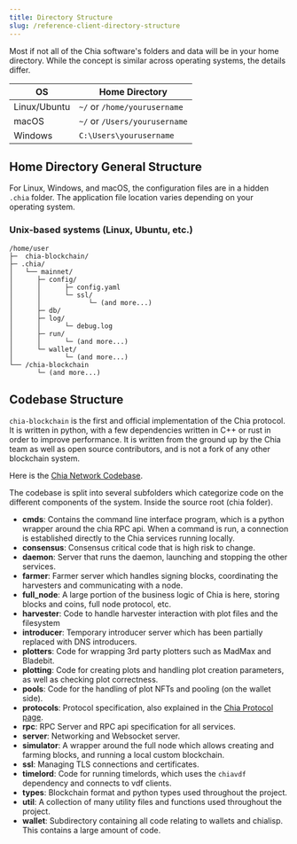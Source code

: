 ```yaml
---
title: Directory Structure
slug: /reference-client-directory-structure
---
```


Most if not all of the Chia software's folders and data will be in your home directory. While the concept is similar across operating systems, the details differ.

| OS           | Home Directory                |
| ------------ | ----------------------------- |
| Linux/Ubuntu | `~/` or `/home/yourusername`  |
| macOS        | `~/` or `/Users/yourusername` |
| Windows      | `C:\Users\yourusername`       |

## Home Directory General Structure

For Linux, Windows, and macOS, the configuration files are in a hidden `.chia` folder. The application file location varies depending on your operating system.

### Unix-based systems (Linux, Ubuntu, etc.)

```
/home/user
├─  chia-blockchain/
├─ .chia/
│   └── mainnet/
│      ├─ config/
│      │      ├─ config.yaml
│      │      └─ ssl/
│      │            └─ (and more...)
│      ├─ db/
│      ├─ log/
│      │      └─ debug.log
│      ├─ run/
│      │      └─ (and more...)
│      └─ wallet/
│             └─ (and more...)
└── /chia-blockchain
       └─ (and more...)
```

## Codebase Structure

`chia-blockchain` is the first and official implementation of the Chia protocol. It is written
in python, with a few dependencies written in C++ or rust in order to improve performance. It
is written from the ground up by the Chia team as well as open source contributors, and is not
a fork of any other blockchain system.

Here is the [Chia Network Codebase](https://github.com/Chia-Network/chia-blockchain/tree/main/chia).

The codebase is split into several subfolders which categorize code on the different components
of the system. Inside the source root (chia folder).

- **cmds**: Contains the command line interface program, which is a python wrapper around the chia RPC api. When a command is run, a connection is established directly to the Chia services running locally.
- **consensus**: Consensus critical code that is high risk to change.
- **daemon**: Server that runs the daemon, launching and stopping the other services.
- **farmer**: Farmer server which handles signing blocks, coordinating the harvesters and communicating with a node.
- **full_node**: A large portion of the business logic of Chia is here, storing blocks and coins, full node protocol, etc.
- **harvester**: Code to handle harvester interaction with plot files and the filesystem
- **introducer**: Temporary introducer server which has been partially replaced with DNS introducers.
- **plotters**: Code for wrapping 3rd party plotters such as MadMax and Bladebit.
- **plotting**: Code for creating plots and handling plot creation parameters, as well as checking plot correctness.
- **pools**: Code for the handling of plot NFTs and pooling (on the wallet side).
- **protocols**: Protocol specification, also explained in the [Chia Protocol page](/chia-protocol).
- **rpc**: RPC Server and RPC api specification for all services.
- **server**: Networking and Websocket server.
- **simulator**: A wrapper around the full node which allows creating and farming blocks, and running a local custom blockchain.
- **ssl**: Managing TLS connections and certificates.
- **timelord**: Code for running timelords, which uses the `chiavdf` dependency and connects to vdf clients.
- **types**: Blockchain format and python types used throughout the project.
- **util**: A collection of many utility files and functions used throughout the project.
- **wallet**: Subdirectory containing all code relating to wallets and chialisp. This contains a large amount of code.
